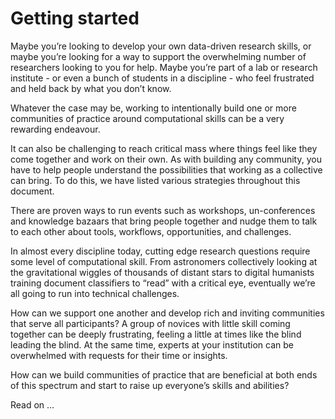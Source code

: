 # Getting started

Maybe you're looking to develop your own data-driven research skills, or maybe you're looking for a way to support the overwhelming number of researchers looking to you for help. Maybe you're part of a lab or research institute - or even a bunch of students in a discipline - who feel frustrated and held back by what you don't know.

Whatever the case may be, working to intentionally build one or more communities of practice around computational skills can be a very rewarding endeavour. 

It can also be challenging to reach critical mass where things feel like they come together and work on their own. As with building any community, you have to help people understand the possibilities that working as a collective can bring. To do this, we have listed various strategies throughout this document. 

There are proven ways to run events such as workshops, un-conferences and knowledge bazaars that bring people together and nudge them to talk to each other about tools, workflows, opportunities, and challenges.

In almost every discipline today, cutting edge research questions require some level of computational skill. From astronomers collectively looking at the gravitational wiggles of thousands of distant stars to digital humanists training document classifiers to "read" with a critical eye, eventually we're all going to run into technical challenges. 

How can we support one another and develop rich and inviting communities that serve all participants? A group of novices with little skill coming together can be deeply frustrating, feeling a little at times like the blind leading the blind. At the same time, experts at your institution can be overwhelmed with requests for their time or insights. 

How can we build communities of practice that are beneficial at both ends of this spectrum and start to raise up everyone's skills and abilities? 

Read on ...
